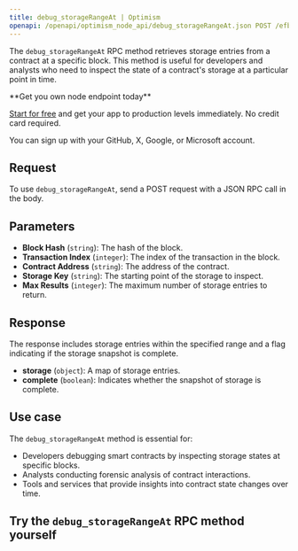 ---
title: debug_storageRangeAt | Optimism
openapi: /openapi/optimism_node_api/debug_storageRangeAt.json POST /efb0a5eccd2caa5135eb54eba6f7f300
---

The `debug_storageRangeAt` RPC method retrieves storage entries from a contract at a specific block. This method is useful for developers and analysts who need to inspect the state of a contract's storage at a particular point in time.

<Check>
**Get you own node endpoint today**

[Start for free](https://console.chainstack.com/) and get your app to production levels immediately. No credit card required.

You can sign up with your GitHub, X, Google, or Microsoft account.
</Check>


## Request

To use `debug_storageRangeAt`, send a POST request with a JSON RPC call in the body.

## Parameters

* **Block Hash** (`string`): The hash of the block.
* **Transaction Index** (`integer`): The index of the transaction in the block.
* **Contract Address** (`string`): The address of the contract.
* **Storage Key** (`string`): The starting point of the storage to inspect.
* **Max Results** (`integer`): The maximum number of storage entries to return.

## Response

The response includes storage entries within the specified range and a flag indicating if the storage snapshot is complete.

* **storage** (`object`): A map of storage entries.
* **complete** (`boolean`): Indicates whether the snapshot of storage is complete.

## Use case

The `debug_storageRangeAt` method is essential for:

* Developers debugging smart contracts by inspecting storage states at specific blocks.
* Analysts conducting forensic analysis of contract interactions.
* Tools and services that provide insights into contract state changes over time.

## Try the `debug_storageRangeAt` RPC method yourself